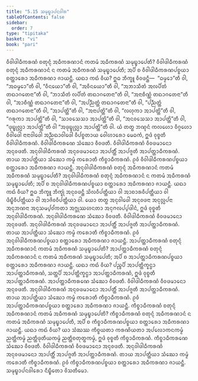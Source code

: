 ```yaml
---
title: "5.15 ᩈᨾᩩᨭ᩠ᨮᩣᨸᨶᩅᩤᩁ"
tableOfContents: false
sidebar:
  order: 7
type: "tipitaka"
basket: "vi"
book: "pari"
---
```



<DynamicBreadcrumb />

<Division number="314" book="pari">

<Paragraph number="1388" book="pari">
ᩅᩥᩅᩤᨴᩤᨵᩥᨠᩁᨱᩴ ᨧᨲᩩᨶ᩠ᨶᩴ ᩋᨵᩥᨠᩁᨱᩣᨶᩴ ᨠᨲᨾᩴ ᩋᨵᩥᨠᩁᨱᩴ ᩈᨾᩩᨭ᩠ᨮᩣᨸᩮᨲᩥ? ᩅᩥᩅᩤᨴᩤᨵᩥᨠᩁᨱᩴ ᨧᨲᩩᨶ᩠ᨶᩴ ᩋᨵᩥᨠᩁᨱᩣᨶᩴ ᨶ ᨠᨲᨾᩴ ᩋᨵᩥᨠᩁᨱᩴ ᩈᨾᩩᨭ᩠ᨮᩣᨸᩮᨲᩥ; ᩋᨸᩥ ᨧ ᩅᩥᩅᩤᨴᩤᨵᩥᨠᩁᨱᨸᨧ᩠ᨧᨿᩣ ᨧᨲ᩠ᨲᩣᩁᩮᩣ ᩋᨵᩥᨠᩁᨱᩣ ᨩᩣᨿᨶ᩠ᨲᩥ. ᨿᨳᩣ ᨠᨳᩴ ᩅᩥᨿ? ᩍᨵ ᨽᩥᨠ᩠ᨡᩪ ᩅᩥᩅᨴᨶ᩠ᨲᩥ—  “ᨵᨾ᩠ᨾᩮᩣ”ᨲᩥ ᩅᩤ, “ᩋᨵᨾ᩠ᨾᩮᩣ”ᨲᩥ ᩅᩤ, “ᩅᩥᨶᨿᩮᩣ”ᨲᩥ ᩅᩤ, “ᩋᩅᩥᨶᨿᩮᩣ”ᨲᩥ ᩅᩤ, “ᩋᨽᩣᩈᩥᨲᩴ ᩋᩃᨸᩥᨲᩴ ᨲᨳᩣᨣᨲᩮᨶᩣ”ᨲᩥ ᩅᩤ, “ᨽᩣᩈᩥᨲᩴ ᩃᨸᩥᨲᩴ ᨲᨳᩣᨣᨲᩮᨶᩣ”ᨲᩥ ᩅᩤ, “ᩋᨶᩣᨧᩥᨱ᩠ᨱᩴ ᨲᨳᩣᨣᨲᩮᨶᩣ”ᨲᩥ ᩅᩤ, “ᩋᩣᨧᩥᨱ᩠ᨱᩴ ᨲᨳᩣᨣᨲᩮᨶᩣ”ᨲᩥ ᩅᩤ, “ᩋᨸᨬ᩠ᨬᨲ᩠ᨲᩴ ᨲᨳᩣᨣᨲᩮᨶᩣ”ᨲᩥ ᩅᩤ, “ᨸᨬ᩠ᨬᨲ᩠ᨲᩴ ᨲᨳᩣᨣᨲᩮᨶᩣ”ᨲᩥ ᩅᩤ, “ᩋᩣᨸᨲ᩠ᨲᩦ”ᨲᩥ ᩅᩤ, “ᩋᨶᩣᨸᨲ᩠ᨲᩦ”ᨲᩥ ᩅᩤ, “ᩃᩉᩩᨠᩣ ᩋᩣᨸᨲ᩠ᨲᩦ”ᨲᩥ ᩅᩤ, “ᨣᩁᩩᨠᩣ ᩋᩣᨸᨲ᩠ᨲᩦ”ᨲᩥ ᩅᩤ, “ᩈᩣᩅᩈᩮᩈᩣ ᩋᩣᨸᨲ᩠ᨲᩦ”ᨲᩥ ᩅᩤ, “ᩋᨶᩅᩈᩮᩈᩣ ᩋᩣᨸᨲ᩠ᨲᩦ”ᨲᩥ ᩅᩤ, “ᨴᩩᨭ᩠ᨮᩩᩃᩖᩣ ᩋᩣᨸᨲ᩠ᨲᩦ”ᨲᩥ ᩅᩤ “ᩋᨴᩩᨭ᩠ᨮᩩᩃᩖᩣ ᩋᩣᨸᨲ᩠ᨲᩦ”ᨲᩥ ᩅᩤ. ᨿᩴ ᨲᨲ᩠ᨳ ᨽᨱ᩠ᨯᨶᩴ ᨠᩃᩉᩮᩣ ᩅᩥᨣ᩠ᨣᩉᩮᩣ ᩅᩥᩅᩤᨴᩮᩤ ᨶᩣᨶᩣᩅᩤᨴᩮᩤ ᩋᨬ᩠ᨬᨳᩣᩅᩤᨴᩮᩤ ᩅᩥᨸᨧ᩠ᨧᨲᩣᨿ ᩅᩮᩤᩉᩣᩁᩮᩣ ᨾᩮᨵᨠᩴ, ᩍᨴᩴ ᩅᩩᨧ᩠ᨧᨲᩥ ᩅᩥᩅᩤᨴᩤᨵᩥᨠᩁᨱᩴ. ᩅᩥᩅᩤᨴᩤᨵᩥᨠᩁᨱᩮ ᩈᩴᨥᩮᩣ ᩅᩥᩅᨴᨲᩥ. ᩅᩥᩅᩤᨴᩤᨵᩥᨠᩁᨱᩴ ᩅᩥᩅᨴᨾᩣᨶᩮᩣ ᩋᨶᩩᩅᨴᨲᩥ. ᩋᨶᩩᩅᩤᨴᩤᨵᩥᨠᩁᨱᩴ ᩋᨶᩩᩅᨴᨾᩣᨶᩮᩣ ᩋᩣᨸᨲ᩠ᨲᩥᩴ ᩋᩣᨸᨩ᩠ᨩᨲᩥ ᩋᩣᨸᨲ᩠ᨲᩣᨵᩥᨠᩁᨱᩴ. ᨲᩣᨿ ᩋᩣᨸᨲ᩠ᨲᩥᨿᩣ ᩈᩴᨥᩮᩣ ᨠᨾ᩠ᨾᩴ ᨠᩁᩮᩣᨲᩥ ᨠᩥᨧ᩠ᨧᩣᨵᩥᨠᩁᨱᩴ. ᩑᩅᩴ ᩅᩥᩅᩤᨴᩤᨵᩥᨠᩁᨱᨸᨧ᩠ᨧᨿᩣ ᨧᨲ᩠ᨲᩣᩁᩮᩣ ᩋᨵᩥᨠᩁᨱᩣ ᨩᩣᨿᨶ᩠ᨲᩥ.
</Paragraph>

</Division>
<Division number="315" book="pari">

<Paragraph number="1389" book="pari">
ᩋᨶᩩᩅᩤᨴᩤᨵᩥᨠᩁᨱᩴ ᨧᨲᩩᨶ᩠ᨶᩴ ᩋᨵᩥᨠᩁᨱᩣᨶᩴ ᨠᨲᨾᩴ ᩋᨵᩥᨠᩁᨱᩴ ᩈᨾᩩᨭ᩠ᨮᩣᨸᩮᨲᩥ? ᩋᨶᩩᩅᩤᨴᩤᨵᩥᨠᩁᨱᩴ ᨧᨲᩩᨶ᩠ᨶᩴ ᩋᨵᩥᨠᩁᨱᩣᨶᩴ ᨶ ᨠᨲᨾᩴ ᩋᨵᩥᨠᩁᨱᩴ ᩈᨾᩩᨭ᩠ᨮᩣᨸᩮᨲᩥ; ᩋᨸᩥ ᨧ ᩋᨶᩩᩅᩤᨴᩤᨵᩥᨠᩁᨱᨸᨧ᩠ᨧᨿᩣ ᨧᨲ᩠ᨲᩣᩁᩮᩣ ᩋᨵᩥᨠᩁᨱᩣ ᨩᩣᨿᨶ᩠ᨲᩥ. ᨿᨳᩣ ᨠᨳᩴ ᩅᩥᨿ? ᩍᨵ ᨽᩥᨠ᩠ᨡᩪ ᨽᩥᨠ᩠ᨡᩩᩴ ᩋᨶᩩᩅᨴᨶ᩠ᨲᩥ ᩈᩦᩃᩅᩥᨸᨲ᩠ᨲᩥᨿᩣ ᩅᩤ ᩋᩣᨧᩣᩁᩅᩥᨸᨲ᩠ᨲᩥᨿᩣ ᩅᩤ ᨴᩥᨭ᩠ᨮᩥᩅᩥᨸᨲ᩠ᨲᩥᨿᩣ ᩅᩤ ᩋᩣᨩᩦᩅᩅᩥᨸᨲ᩠ᨲᩥᨿᩣ ᩅᩤ. ᨿᩮᩣ ᨲᨲ᩠ᨳ ᩋᨶᩩᩅᩤᨴᩮᩤ ᩋᨶᩩᩅᨴᨶᩣ ᩋᨶᩩᩃᩖᨸᨶᩣ ᩋᨶᩩᨽᨱᨶᩣ ᩋᨶᩩᩈᨾ᩠ᨸᩅᩘᨠᨲᩣ ᩋᨻ᩠ᨽᩩᩔᩉᨶᨲᩣ ᩋᨶᩩᨻᩃᨸ᩠ᨸᨴᩤᨶᩴ, ᩍᨴᩴ ᩅᩩᨧ᩠ᨧᨲᩥ ᩋᨶᩩᩅᩤᨴᩤᨵᩥᨠᩁᨱᩴ. ᩋᨶᩩᩅᩤᨴᩤᨵᩥᨠᩁᨱᩮ ᩈᩴᨥᩮᩣ ᩅᩥᩅᨴᨲᩥ. ᩅᩥᩅᩤᨴᩤᨵᩥᨠᩁᨱᩴ ᩅᩥᩅᨴᨾᩣᨶᩮᩣ ᩋᨶᩩᩅᨴᨲᩥ. ᩋᨶᩩᩅᩤᨴᩤᨵᩥᨠᩁᨱᩴ ᩋᨶᩩᩅᨴᨾᩣᨶᩮᩣ ᩋᩣᨸᨲ᩠ᨲᩥᩴ ᩋᩣᨸᨩ᩠ᨩᨲᩥ ᩋᩣᨸᨲ᩠ᨲᩣᨵᩥᨠᩁᨱᩴ. ᨲᩣᨿ ᩋᩣᨸᨲ᩠ᨲᩥᨿᩣ ᩈᩴᨥᩮᩣ ᨠᨾ᩠ᨾᩴ ᨠᩁᩮᩣᨲᩥ ᨠᩥᨧ᩠ᨧᩣᨵᩥᨠᩁᨱᩴ. ᩑᩅᩴ ᩋᨶᩩᩅᩤᨴᩤᨵᩥᨠᩁᨱᨸᨧ᩠ᨧᨿᩣ ᨧᨲ᩠ᨲᩣᩁᩮᩣ ᩋᨵᩥᨠᩁᨱᩣ ᨩᩣᨿᨶ᩠ᨲᩥ.
</Paragraph>

</Division>
<Division number="316" book="pari">

<Paragraph number="1390" book="pari">
ᩋᩣᨸᨲ᩠ᨲᩣᨵᩥᨠᩁᨱᩴ ᨧᨲᩩᨶ᩠ᨶᩴ ᩋᨵᩥᨠᩁᨱᩣᨶᩴ ᨠᨲᨾᩴ ᩋᨵᩥᨠᩁᨱᩴ ᩈᨾᩩᨭ᩠ᨮᩣᨸᩮᨲᩥ? ᩋᩣᨸᨲ᩠ᨲᩣᨵᩥᨠᩁᨱᩴ ᨧᨲᩩᨶ᩠ᨶᩴ ᩋᨵᩥᨠᩁᨱᩣᨶᩴ ᨶ ᨠᨲᨾᩴ ᩋᨵᩥᨠᩁᨱᩴ ᩈᨾᩩᨭ᩠ᨮᩣᨸᩮᨲᩥ; ᩋᨸᩥ ᨧ ᩋᩣᨸᨲ᩠ᨲᩣᨵᩥᨠᩁᨱᨸᨧ᩠ᨧᨿᩣ ᨧᨲ᩠ᨲᩣᩁᩮᩣ ᩋᨵᩥᨠᩁᨱᩣ ᨩᩣᨿᨶ᩠ᨲᩥ. ᨿᨳᩣ ᨠᨳᩴ ᩅᩥᨿ? ᨸᨬ᩠ᨧᨸᩥ ᩋᩣᨸᨲ᩠ᨲᩥᨠ᩠ᨡᨶ᩠ᨵᩣ ᩋᩣᨸᨲ᩠ᨲᩣᨵᩥᨠᩁᨱᩴ, ᩈᨲ᩠ᨲᨸᩥ ᩋᩣᨸᨲ᩠ᨲᩥᨠ᩠ᨡᨶ᩠ᨵᩣ ᩋᩣᨸᨲ᩠ᨲᩣᨵᩥᨠᩁᨱᩴ, ᩍᨴᩴ ᩅᩩᨧ᩠ᨧᨲᩥ ᩋᩣᨸᨲ᩠ᨲᩣᨵᩥᨠᩁᨱᩴ. ᩋᩣᨸᨲ᩠ᨲᩣᨵᩥᨠᩁᨱᩮ ᩈᩴᨥᩮᩣ ᩅᩥᩅᨴᨲᩥ. ᩅᩥᩅᩤᨴᩤᨵᩥᨠᩁᨱᩴ ᩅᩥᩅᨴᨾᩣᨶᩮᩣ ᩋᨶᩩᩅᨴᨲᩥ. ᩋᨶᩩᩅᩤᨴᩤᨵᩥᨠᩁᨱᩴ ᩋᨶᩩᩅᨴᨾᩣᨶᩮᩣ ᩋᩣᨸᨲ᩠ᨲᩥᩴ ᩋᩣᨸᨩ᩠ᨩᨲᩥ ᩋᩣᨸᨲ᩠ᨲᩣᨵᩥᨠᩁᨱᩴ. ᨲᩣᨿ ᩋᩣᨸᨲ᩠ᨲᩥᨿᩣ ᩈᩴᨥᩮᩣ ᨠᨾ᩠ᨾᩴ ᨠᩁᩮᩣᨲᩥ ᨠᩥᨧ᩠ᨧᩣᨵᩥᨠᩁᨱᩴ. ᩑᩅᩴ ᩋᩣᨸᨲ᩠ᨲᩣᨵᩥᨠᩁᨱᨸᨧ᩠ᨧᨿᩣ ᨧᨲ᩠ᨲᩣᩁᩮᩣ ᩋᨵᩥᨠᩁᨱᩣ ᨩᩣᨿᨶ᩠ᨲᩥ.
</Paragraph>

</Division>
<Division number="317" book="pari">

<Paragraph number="1391" book="pari">
ᨠᩥᨧ᩠ᨧᩣᨵᩥᨠᩁᨱᩴ ᨧᨲᩩᨶ᩠ᨶᩴ ᩋᨵᩥᨠᩁᨱᩣᨶᩴ ᨠᨲᨾᩴ ᩋᨵᩥᨠᩁᨱᩴ ᩈᨾᩩᨭ᩠ᨮᩣᨸᩮᨲᩥ? ᨠᩥᨧ᩠ᨧᩣᨵᩥᨠᩁᨱᩴ ᨧᨲᩩᨶ᩠ᨶᩴ ᩋᨵᩥᨠᩁᨱᩣᨶᩴ ᨶ ᨠᨲᨾᩴ ᩋᨵᩥᨠᩁᨱᩴ ᩈᨾᩩᨭ᩠ᨮᩣᨸᩮᨲᩥ, ᩋᨸᩥ ᨧ ᨠᩥᨧ᩠ᨧᩣᨵᩥᨠᩁᨱᨸᨧ᩠ᨧᨿᩣ ᨧᨲ᩠ᨲᩣᩁᩮᩣ ᩋᨵᩥᨠᩁᨱᩣ ᨩᩣᨿᨶ᩠ᨲᩥ. ᨿᨳᩣ ᨠᨳᩴ ᩅᩥᨿ? ᨿᩣ ᩈᩴᨥᩔ ᨠᩥᨧ᩠ᨧᨿᨲᩣ ᨠᩁᨱᩦᨿᨲᩣ ᩋᨸᩃᩮᩣᨠᨶᨠᨾ᩠ᨾᩴ ᨬᨲ᩠ᨲᩥᨠᨾ᩠ᨾᩴ ᨬᨲ᩠ᨲᩥᨴᩩᨲᩥᨿᨠᨾ᩠ᨾᩴ ᨬᨲ᩠ᨲᩥᨧᨲᩩᨲ᩠ᨳᨠᨾ᩠ᨾᩴ, ᩍᨴᩴ ᩅᩩᨧ᩠ᨧᨲᩥ ᨠᩥᨧ᩠ᨧᩣᨵᩥᨠᩁᨱᩴ. ᨠᩥᨧ᩠ᨧᩣᨵᩥᨠᩁᨱᩮ ᩈᩴᨥᩮᩣ ᩅᩥᩅᨴᨲᩥ. ᩅᩥᩅᩤᨴᩤᨵᩥᨠᩁᨱᩴ ᩅᩥᩅᨴᨾᩣᨶᩮᩣ ᩋᨶᩩᩅᨴᨲᩥ. ᩋᨶᩩᩅᩤᨴᩤᨵᩥᨠᩁᨱᩴ ᩋᨶᩩᩅᨴᨾᩣᨶᩮᩣ ᩋᩣᨸᨲ᩠ᨲᩥᩴ ᩋᩣᨸᨩ᩠ᨩᨲᩥ ᩋᩣᨸᨲ᩠ᨲᩣᨵᩥᨠᩁᨱᩴ. ᨲᩣᨿ ᩋᩣᨸᨲ᩠ᨲᩥᨿᩣ ᩈᩴᨥᩮᩣ ᨠᨾ᩠ᨾᩴ ᨠᩁᩮᩣᨲᩥ ᨠᩥᨧ᩠ᨧᩣᨵᩥᨠᩁᨱᩴ. ᩑᩅᩴ ᨠᩥᨧ᩠ᨧᩣᨵᩥᨠᩁᨱᨸᨧ᩠ᨧᨿᩣ ᨧᨲ᩠ᨲᩣᩁᩮᩣ ᩋᨵᩥᨠᩁᨱᩣ ᨩᩣᨿᨶ᩠ᨲᩥ.

</Paragraph>
</Division>

<Paragraph number="1392" type="center" book="pari">
ᩈᨾᩩᨭ᩠ᨮᩣᨸᨶᩅᩤᩁᩮᩣ ᨶᩥᨭ᩠ᨮᩥᨲᩮᩣ ᩅᩦᩈᨲᩥᨾᩮᩣ.
</Paragraph>